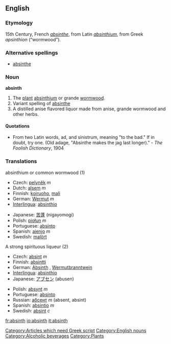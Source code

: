 {{wikipedia}}
==English==

===Etymology===
15th Century, French ''[[absinthe#French|absinthe]]'', from Latin ''[[absinthium]]'', from Greek ''apsinthion'' (“wormwood”). [[Category:Articles which need Greek script]]

===Alternative spellings===
* [[absinthe]]

===Noun===
'''absinth'''

#The [[plant]] [[absinthium]] or grande [[wormwood]].
#Variant spelling of [[absinthe]]
#A distilled anise flavored liquor made from anise, grande wormwood and other herbs.
====Quotations====
*From two Latin words, ad, and sinistrum, meaning "to the bad."  If in doubt, try one.  (Old adage, "Absinthe makes the jag last longer)." - ''The Foolish Dictionary'', 1904

===Translations===
;absinthium or common wormwood (1)
{{top}}
*Czech: [[pelyněk]] ''m''
*Dutch: [[alsem]] ''m''
*Finnish: [[koiruoho]], [[mali]]
*German: [[Wermut]] ''m''
*[[Interlingua]]: [[absinthio]]
{{mid}}
*Japanese: [[苦蓬]] (nigayomogi)
*Polish: [[piołun]] ''m''
*Portuguese: [[absínto]]
*Spanish: [[ajenjo]] ''m''
*Swedish: [[malört]] {{c}}
{{bottom}}

;A strong spirituous liqueur (2)
{{top}}
*Czech: [[absint]] ''m''
*Finnish: [[absintti]]
*German: [[Absinth]] {{m}}, [[Wermutbranntwein]] {{m}}
*[[Interlingua]]: [[absinthio]]
*Japanese: [[アブセン]] (abusen)
{{mid}}
*Polish: [[absynt]] ''m''
*Portuguese: [[absínto]]
*Russian: [[абсент]] ''m'' (absent, absint)
*Spanish: [[absintio]] ''m''
*Swedish: [[absint]] ''c''
{{bottom}}

[[Category:English nouns]]
[[Category:Alcoholic beverages]]
[[Category:Plants]]

[[fr:absinth]]
[[io:absinth]]
[[it:absinth]]